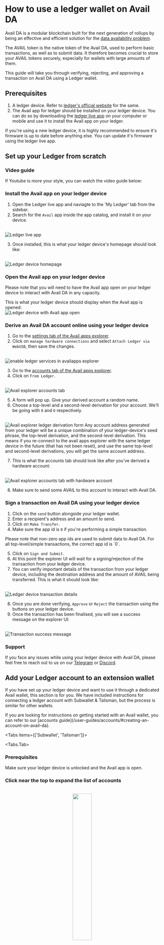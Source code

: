 
# How to use a ledger wallet on Avail DA

Avail DA is a modular blockchain built for the next generation of rollups by being an effective and efficient
solution for the [data availability problem](https://blog.availproject.org/data-availability-what-is-it/).

The AVAIL token is the native token of the Avail DA, used to perform basic transactions, as well as to submit data.
It therefore becomes crucial to store your AVAIL tokens securely, especially for wallets with large amounts of them.

This guide will take you through verifying, rejecting, and approving a transaction on Avail DA using a Ledger wallet.

## Prerequisites

1. A ledger device. Refer to [ledger's official website](https://www.ledger.com/) for the same.
2. The Avail app for ledger should be installed on your ledger device. You can do so by downloading the
[ledger live app](https://www.ledger.com/ledger-live) on your computer or mobile and use it to install the Avail app on your ledger.

<Callout type="warning">
If you're using a new ledger device, it is highly recommended to ensure it's firmware is up to date before anything else.
You can update it's firmware using the ledger live app.
</Callout>

## Set up your Ledger from scratch


### Video guide

If Youtube is more your style, you can watch the video guide below:
<br/>

<YouTube id="K-mCPqTw0yU"/>

### Install the Avail app on your ledger device

1. Open the Ledger live app and naviagte to the 'My Ledger' tab from the sidebar.
2. Search for the `Avail` app inside the app catalog, and install it on your device.
<br/>
<img src="/img/ledger-avail/ledger-avail-1.png" alt="Ledger live app"/>

3. Once installed, this is what your ledger device's homepage should look like:
<br/>
<img src="/img/ledger-avail/ledger-avail-2.jpeg" alt="Ledger device homepage"/>

### Open the Avail app on your ledger device

<Callout type="info">
Please note that you will need to have the Avail app open on your ledger device to interact with Avail DA in any capacity.
</Callout>

This is what your ledger device should display when the Avail app is opened:
<br/>
<img src="/img/ledger-avail/ledger-avail-3.png" alt="Ledger device with Avail app open"/>

### Derive an Avail DA account online using your ledger device

1. Go to the [settings tab of the Avail apps explorer](https://explorer.availproject.org/#/settings).
2. Click on `manage hardware connections` and select `Attach Ledger via WebUSB`, then save the changes.

<br/>
<img src="/img/ledger-avail/ledger-1.png" alt="enable ledger services in availapps explorer"/>

3. Go to the [accounts tab of the Avail apps explorer](https://explorer.availproject.org/#/accounts).
4. Click on `From Ledger`.

<br/>
<img src="/img/ledger-avail/ledger-avail-4.png" alt="Avail explorer accounts tab"/>

5. A form will pop up. Give your derived account a random name.
6. Choose a top-level and a second-level derivation for your account. We'll be going with `0` and `0` respectively.
<br/>
<img src="/img/ledger-avail/ledger-avail-5.png" alt="Avail explorer ledger derivation form"/>

<Callout type="info">
Any account address generated from your ledger will be a unique combination of your ledger-device's
seed phrase, the top-level derivation, and the second-level derivation.
This means if you re-connect to the avail apps explorer with the same ledger device in the future (that has not been reset), and use
the same top-level and second-level derivations, you will get the same account address.
</Callout> 

7. This is what the accounts tab should look like after you've derived a hardware account:
<br/>
<img src="/img/ledger-avail/ledger-avail-6.png" alt="Avail explorer accounts tab with hardware account"/>

8. Make sure to send some AVAIL to this account to interact with Avail DA.

### Sign a transaction on Avail DA using your ledger device

1. Click on the `send` button alongside your ledger wallet.
2. Enter a recipient's address and an amount to send.
3. Click on `Make Transfer`.
4. Make sure the app id is `0` if you're performing a simple transaction.

<Callout type="info">
Please note that non-zero app ids are used to submit data to Avail DA.
For all top-level/simple transactions, the correct app id is `0`.
</Callout>

5. Click on `Sign and Submit`.
6. At this point the explorer UI will wait for a signing/rejection of the transaction from your ledger device.
7. You can verify important details of the transaction from your ledger device, including the destination address and the amount of AVAIL being transferred.
This is what it should look like:
<br/>
<img src="/img/ledger-avail/ledger-avail-7.png" alt="Ledger device transaction details"/>

8. Once you are done verifying, `Approve` or `Reject` the transaction using the buttons on your ledger device.
9. Once the transaction has been finalised, you will see a success message on the explorer UI:
<br/>
<img src="/img/ledger-avail/ledger-avail-8.png" alt="Transaction success message"/>

### Support
If you face any issues while using your ledger device with Avail DA, please feel free to reach out to us on our [Telegram](https://t.me/AvailCommunity) or [Discord](https://discord.gg/AvailProject).


## Add your Ledger account to an extension wallet

If you have set up your ledger device and want to use it through a dedicated Avail wallet, this section is for you.
We have included instructions for connecting a ledger account with Subwallet & Talisman, but the process is similar for other wallets.

<Callout type="info">
If you are looking for instructions on getting started with an Avail wallet, you can refer to our [accounts guide](/user-guides/accounts/#creating-an-account-on-avail-da).
</Callout>

<Tabs items={['Subwallet', 'Talisman']}>

<Tabs.Tab>

<Steps>

### Prerequisites

Make sure your ledger device is unlocked and the Avail app is open.

### Click near the top to expand the list of accounts

<br/>
<div align="center">
<img src="/img/ledger-subwallet/ledger-subwallet-1.png" align="center" width="35%" /> 
</div>

### Click on `Attach account`

<br/>
<div align="center">
<img src="/img/ledger-subwallet/ledger-subwallet-2.png" align="center" width="35%" /> 
</div>

### Select the `Connect a ledger device` option

<br/>
<div align="center">
<img src="/img/ledger-subwallet/ledger-subwallet-3.png" align="center" width="35%" /> 
</div>

### Search for the `Avail` app and click on `Connect`

<br/>
<div align="center">
<img src="/img/ledger-subwallet/ledger-subwallet-4.png" align="center" width="35%" /> 
</div>

### You can now select as many or as few of your ledger accounts to your Subwallet extension wallet

<br/>
<div align="center">
<img src="/img/ledger-subwallet/ledger-subwallet-5.png" align="center" width="35%" /> 
</div>

### Click on `Connect Ledger device` to finally import your selected accounts

<br/>
<div align="center">
<img src="/img/ledger-subwallet/ledger-subwallet-6.png" align="center" width="35%" /> 
</div>

</Steps>
</Tabs.Tab>

<Tabs.Tab>

<Steps>

### Prerequisites

Make sure your ledger device is unlocked and the Avail app is open.

### CLick on the `+` sign next to the accounts tab

<br/>
<div align="center">
<img src="/img/ledger-talisman/ledger-talisman-1.png" align="center" /> 
</div>

### Click on the `Connect` tab and then on `Connect Ledger`

<br/>
<div align="center">
<img src="/img/ledger-talisman/ledger-talisman-2.png" align="center" /> 
</div>

### Select the `Polkadot` option

<br/>
<div align="center">
<img src="/img/ledger-talisman/ledger-talisman-3.png" align="center" /> 
</div>

### Search for the `Avail` app and click on `Connect`

<br/>
<div align="center">
<img src="/img/ledger-talisman/ledger-talisman-4.png" align="center" /> 
</div>

<Callout type="info">
**MAKE SURE YOUR LEDGER DEVICE IS OPEN THROUGHOUT THE PROCESS**
</Callout>

### You can now select as many or as few of your ledger accounts to your Talisman extension wallet

<br/>
<div align="center">
<img src="/img/ledger-talisman/ledger-talisman-5.png" align="center" /> 
</div>

### Click on `Continue` to finally import your selected accounts

<br/>
<div align="center">
<img src="/img/ledger-talisman/ledger-talisman-6.png" align="center" /> 
</div>

</Steps>
</Tabs.Tab>

</Tabs>


